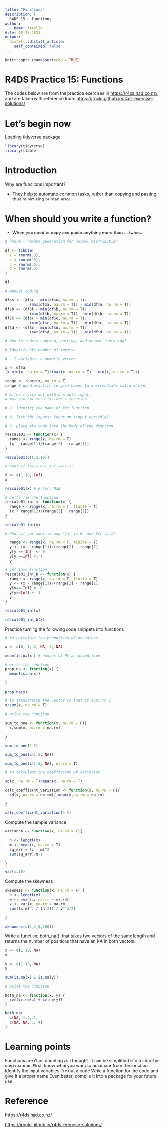 ```yaml
---
title: "Functions"
description: |
  R4DS 15 - Functions
author:
  - name: lruolin
date: 05-25-2021
output:
  distill::distill_article:
    self_contained: false
---
```



```r
knitr::opts_chunk$set(echo = TRUE)
```

# R4DS Practice 15: Functions

The codes below are from the practice exercises in <https://r4ds.had.co.nz/>, and are taken with reference from: <https://jrnold.github.io/r4ds-exercise-solutions/>

# Let's begin now

Loading tidyverse package. 

```r
library(tidyverse)
library(tibble)

```

# Introduction

Why are functions important?

- They help to automate common tasks, rather than copying and pasting, thus minimising human error.

# When should you write a function?

- When you need to copy and paste anything more than ... twice..

```r
# rnorm - random generation for normal distribution

df <- tibble(
  a = rnorm(10),
  b = rnorm(10),
  c = rnorm(10),
  d = rnorm(10)
)

df

# Manual coding

df$a <- (df$a - min(df$a, na.rm = T)/
           (max(df$a, na.rm = T)) - min(df$a, na.rm = T))
df$b <- (df$b - min(df$b, na.rm = T)/
           (max(df$b, na.rm = T)) - min(df$b, na.rm = T))
df$c <- (df$c - min(df$c, na.rm = T)/
           (max(df$c, na.rm = T)) - min(df$c, na.rm = T))
df$d <- (df$d - min(df$d, na.rm = T)/
           (max(df$d, na.rm = T)) - min(df$d, na.rm = T))

# How to reduce copying, pasting, and manual replacing?

# Identify the number of inputs:

# - 1 variable: a numeric vector

x <- df$a
(x-min(x, na.rm = T)/(max(x, na.rm = T) - min(x, na.rm = T)))

range <- range(x, na.rm = T)
range # good practice to give names to intermediate calculations

# After trying out with a simple input, 
# Now you can turn it into a function:

# a. identify the name of the function

# b. list the inputs: function (input variable)

# c: place the code into the body of the function

rescale01 <- function(x) {
  range <- range(x, na.rm = T)
  (x - range[1])/(range[2] - range[1])
}

rescale01(c(0,5,10))

# What if there are Inf values?

x <- c(1:10, Inf)
x

rescale01(x) # error: NaN

# Let's fix the function
rescale01_inf <- function(x) {
  range <- range(x, na.rm = T, finite = T)
  (x - range[1])/(range[2] - range[1])
}

rescale01_inf(x)

# What if you want to map -Inf to 0, and Inf to 1?

  range <- range(x, na.rm = T, finite = T)
  y <- (x - range[1])/(range[2] - range[1])
  y[y ==-Inf] <- 0
  y[y ==Inf] <- 1
  y

# put into function
rescale01_inf_b <- function(x) {
  range <- range(x, na.rm = T, finite = T)
  y <- (x - range[1])/(range[2] - range[1])
  y[y==-Inf] <- 0
  y[y==Inf] <- 1
  y
}

rescale01_inf(x)

rescale01_inf_b(x)

```

Practice turning the following code snippets into functions

```r

# to calculate the proportion of na values

x <- c(0, 1, 2, NA, 4, NA)

mean(is.na(x)) # number of NA as proportion

# write the function
prop_na <- function(x) {
  mean(is.na(x))
  
}

prop_na(x)

# to standardize the vector so that it sums to 1
x/sum(x, na.rm = T)

# write the function

sum_to_one <- function(x, na.rm = F){
  x/sum(x, na.rm = na.rm)
  
}

sum_to_one(1:5)

sum_to_one(c(1:5, NA))

sum_to_one(c(1:5, NA), na.rm = T)

# to calculate the coefficient of variation

sd(x, na.rm = T)/mean(x, na.rm = T)

calc_coefficent_variation <- function(x, na.rm = F){
  sd(x, na.rm = na.rm)/ mean(x,na.rm = na.rm)
  
}

calc_coefficent_variation(1:5)

```

Compute the sample variance

```r
variance <- function(x, na.rm = T){
  
  n <- length(x)
  m <- mean(x, na.rm = T)
  sq_err = (x - m)^2
  sum(sq_err)/n-1

}

var(1:10)

```

Compute the skewness

```r
skewness <- function(x, na.rm = F) {
  n <- length(x)
  m <- mean(x, na.rm = na.rm)
  v <- var(x, na.rm = na.rm)
  sum((x-m)^3 / (n-2)) / v^(3/2)
  
}

skewness(c(1,2,5,100))
```

Write a function: both_na(), that takes two vectors of the same length and returns the number of positions that have an NA in both vectors. 

```r
x <- c(1:10, NA)
x

y <- c(1:10, NA)
y

sum(is.na(x) & is.na(y))

# write the function

both_na <- function(x, y) {
  sum(is.na(x) & is.na(y))
}

both_na(
  c(NA, 1,2,4),
  c(NA, NA, 1, 4)
)
```


# Learning points

Functions aren't as daunting as I thought. 
It can be simplified into a step-by-step manner. 
First, know what you want to automate from the function
Identify the input variables
Try out a code
Write a function for the code and give it a proper name
Even better, compile it into a package for your future use. 

# Reference
<https://r4ds.had.co.nz/>

<https://jrnold.github.io/r4ds-exercise-solutions/>

